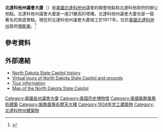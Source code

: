 {{Infobox building
| name = 北達科他州議會大廈
| image = 2009-0521-ND-StateCapitol (cropped).jpg
| image_size = 260
| caption =議會大廈
| alt = 
| coordinates = {{coord|46.8208|-100.7824|region:US-ND_type:landmark|display=inline,title}}
| style = [[裝飾風藝術|裝飾風藝術]]
| location = 600 East Boulevard Avenue<br/>{{USA}}[[北達科他州|北達科他州]][[俾斯麥|俾斯麥]]<!-- 58505 -->
| floors = 21
| tip = {{height|ft=241|in=8}}
| roof = 
| observatory = 18層樓
| groundbreaking_date = 1932年8月13日
| completion_date = {{start date and age|1934}}
| cost = [[美元|$]]二百萬
| architect = 约瑟夫·贝尔·德雷默<!-- of Grand Forks --><br>W.F. Kurke<!-- of Fargo--><!-- in conjunction with the noted Chicago firm of [[Holabird_and_Root|Holabird and Root]],-->.<ref name="history">{{cite web |url=http://www.nd.gov/fac/historyinfo/history.html |title=History |access-date=2007-06-17 |publisher=State of North Dakota - Facility Management Division |archive-date=2011-07-18 |archive-url=https://web.archive.org/web/20110718221120/http://www.nd.gov/fac/historyinfo/history.html }}</ref>
}}
'''北達科他州議會大廈'''（{{lang-en|North Dakota State Capitol}}）是[[美國|美國]][[北達科他州|北達科他州]]議會的開會地點和北達科他政府的辦公地點。北達科他州議會大廈是一座21層高的塔樓。北達科他州議會大廈也是一個著名的旅遊景點。現在的北達科他州議會大廈竣工於1977年。位於[[美國|美國]][[北達科他州|北達科他州]]首府[[俾斯麥|俾斯麥]]。<ref>{{cite web |url=http://www.nd.gov/fac/historyinfo/ndscmpphasing%20implementation.pdf |title=North Dakota State Capitol - Capitol Complex Master Plan |access-date=2007-07-14 |format=PDF |publisher=State of North Dakota |archive-date=2015-12-28 |archive-url=https://web.archive.org/web/20151228214053/http://www.nd.gov/fac/historyinfo/ndscmpphasing%20implementation.pdf }}</ref>

==參考資料==
{{reflist}}

==外部連結 ==
{{Commons category<!---inline-->|North Dakota State Capitol}}
*[http://www.nd.gov/fac/historyinfo/history.html North Dakota State Capitol history] {{Wayback|url=http://www.nd.gov/fac/historyinfo/history.html |date=20110718221120 }}
*[https://web.archive.org/web/20070925025915/http://www.realnd.com/capitolmap.htm Virtual tours of North Dakota State Capitol and grounds]
*[http://www.nd.gov/fac/tours/tourhours.html Tour information] {{Wayback|url=http://www.nd.gov/fac/tours/tourhours.html |date=20151228213632 }}
*[http://www.legis.nd.gov/files/resource/miscellaneous/capitolbuildingmap.pdf Map of the North Dakota State Capitol] {{Wayback|url=http://www.legis.nd.gov/files/resource/miscellaneous/capitolbuildingmap.pdf |date=20211229000442 }}

{{US State Capitols}}
[[Category:美國各州議會大廈|Category:美國各州議會大廈]]
[[Category:美国历史博物馆|Category:美国历史博物馆]]
[[Category:美國裝飾風藝術建築|Category:美國裝飾風藝術建築]]
[[Category:裝飾風藝術摩天大樓|Category:裝飾風藝術摩天大樓]]
[[Category:1934年完工建築物|Category:1934年完工建築物]]
[[Category:北達科他州建築物|Category:北達科他州建築物]]
